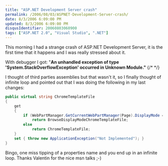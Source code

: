 ```yaml
---
title: "ASP.NET Development Server crash"
permalink: /2006/08/03/ASPNET-Development-Server-crash/
date: 8/3/2006 6:09:00 PM
updated: 8/3/2006 6:09:00 PM
disqusIdentifier: 20060803060900
tags: ["ASP.NET 2.0", "Visual Studio", ".NET"]
---
```

This morning I had a strange crash of ASP.NET Development Server, it is the first time that it happens and I was really stressed about it.

With debugger I got: "**An unhandled exception of type 'System.StackOverflowException' occurred in Unknown Module."**
{/* <!-- more --> */}

I thought of third parties assemblies but that wasn't it, so I finally thought of infinite loop and pointed out that I was doing the following in my last changes:

````csharp
public virtual string ChromeTemplateFile
{
    get
    {
        if (WebPartManager.GetCurrentWebPartManager(Page).DisplayMode == WebPartManager.BrowseDisplayMode)
            return BrowseDisplayModeChromeTemplateFile;
        else
            return ChromeTemplateFile;
    }
    set { throw new ApplicationException("Not Implemented"); }
}
````

Bingo, one miss tipping of a properties name and you end up in an infinite loop. Thanks Valentin for the nice msn talks ;-)

